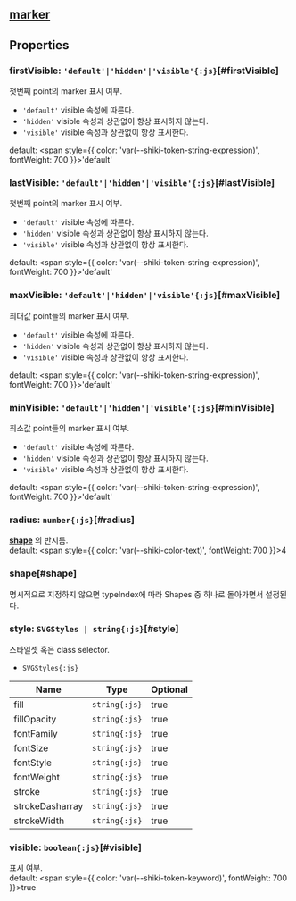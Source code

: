 ## [marker](/config/config/marker)

## Properties

### firstVisible: `'default'|'hidden'|'visible'{:js}`[#firstVisible]
첫번째 point의 marker 표시 여부.  
- `'default'` visible 속성에 따른다.
- `'hidden'` visible 속성과 상관없이 항상 표시하지 않는다.
- `'visible'` visible 속성과 상관없이 항상 표시한다.

default: <span style={{ color: 'var(--shiki-token-string-expression)', fontWeight: 700 }}>'default'</span>
### lastVisible: `'default'|'hidden'|'visible'{:js}`[#lastVisible]
첫번째 point의 marker 표시 여부.  
- `'default'` visible 속성에 따른다.
- `'hidden'` visible 속성과 상관없이 항상 표시하지 않는다.
- `'visible'` visible 속성과 상관없이 항상 표시한다.

default: <span style={{ color: 'var(--shiki-token-string-expression)', fontWeight: 700 }}>'default'</span>
### maxVisible: `'default'|'hidden'|'visible'{:js}`[#maxVisible]
최대값 point들의 marker 표시 여부.  
- `'default'` visible 속성에 따른다.
- `'hidden'` visible 속성과 상관없이 항상 표시하지 않는다.
- `'visible'` visible 속성과 상관없이 항상 표시한다.

default: <span style={{ color: 'var(--shiki-token-string-expression)', fontWeight: 700 }}>'default'</span>
### minVisible: `'default'|'hidden'|'visible'{:js}`[#minVisible]
최소값 point들의 marker 표시 여부.  
- `'default'` visible 속성에 따른다.
- `'hidden'` visible 속성과 상관없이 항상 표시하지 않는다.
- `'visible'` visible 속성과 상관없이 항상 표시한다.

default: <span style={{ color: 'var(--shiki-token-string-expression)', fontWeight: 700 }}>'default'</span>
### radius: `number{:js}`[#radius]
**[shape](#shape)** 의 반지름.  
default: <span style={{ color: 'var(--shiki-color-text)', fontWeight: 700 }}>4</span>
### shape[#shape]
명시적으로 지정하지 않으면 typeIndex에 따라 Shapes 중 하나로 돌아가면서 설정된다.  



### style: `SVGStyles | string{:js}`[#style]
스타일셋 혹은 class selector.  
- `SVGStyles{:js}` 

| Name | Type | Optional |  
| ----- | ----- | ----- |  
| fill | `string{:js}` | true |  
| fillOpacity | `string{:js}` | true |  
| fontFamily | `string{:js}` | true |  
| fontSize | `string{:js}` | true |  
| fontStyle | `string{:js}` | true |  
| fontWeight | `string{:js}` | true |  
| stroke | `string{:js}` | true |  
| strokeDasharray | `string{:js}` | true |  
| strokeWidth | `string{:js}` | true |
### visible: `boolean{:js}`[#visible]
표시 여부.  
default: <span style={{ color: 'var(--shiki-token-keyword)', fontWeight: 700 }}>true</span>